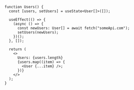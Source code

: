 ```tsx
function Users() {
  const [users, setUsers] = useState<User[]>([]);

  useEffect(() => {
    (async () => {
      const newUsers: User[] = await fetch("someApi.com");
      setUsers(newUsers);
    })();
  }, []);

  return (
    <>
      Users: {users.length}
      {users.map((item) => {
        <User {...item} />;
      })}
    </>
  );
}
```
